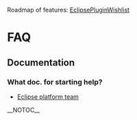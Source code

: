 Roadmap of features: [[EclipsePluginWishlist]]

= FAQ =
== Documentation ==
=== What doc. for starting help? ===
* [http://www.eclipse.org/eclipse/platform-team/ Eclipse platform team]

__NOTOC__